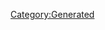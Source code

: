 {{Database/Costume/CostumeInfo
 |ID=240
 |DivaId=1
 |PrismCostumeId=30
 |Enabled=2
 |SkillId=26
 |EODICFLJAKO=False
 |AGBPBDODKBK=1
 |HMCOGDICFNB=1
 |LevelMax=0
 |HGBJODBCJDA=0
 |EGLDFPILJLG=0
 |GLEEPAFMPLO=False
 |IIELLEPEEFH=5710
}}
[[Category:Generated]]
